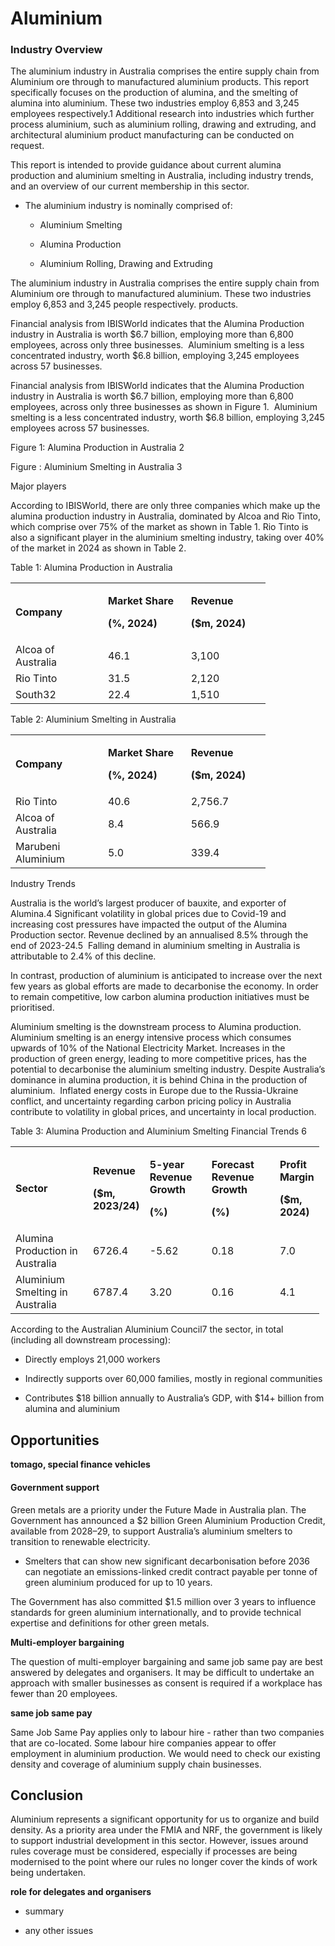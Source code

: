 # Aluminium

### Industry Overview

The aluminium industry in Australia comprises the entire supply chain from Aluminium ore through to manufactured aluminium products. This report specifically focuses on the production of alumina, and the smelting of alumina into aluminium. These two industries employ 6,853 and 3,245 employees respectively.1 Additional research into industries which further process aluminium, such as aluminium rolling, drawing and extruding, and architectural aluminium product manufacturing can be conducted on request.  

This report is intended to provide guidance about current alumina production and aluminium smelting in Australia, including industry trends, and an overview of our current membership in this sector.  

-   The aluminium industry is nominally comprised of:

    -   Aluminium Smelting

    -   Alumina Production

    -   Aluminium Rolling, Drawing and Extruding

The aluminium industry in Australia comprises the entire supply chain from Aluminium ore through to manufactured aluminium. These two industries employ 6,853 and 3,245 people respectively. products.

Financial analysis from IBISWorld indicates that the Alumina Production industry in Australia is worth \$6.7 billion, employing more than 6,800 employees, across only three businesses.  Aluminium smelting is a less concentrated industry, worth \$6.8 billion, employing 3,245 employees across 57 businesses.

Financial analysis from IBISWorld indicates that the Alumina Production industry in Australia is worth \$6.7 billion, employing more than 6,800 employees, across only three businesses as shown in Figure 1.  Aluminium smelting is a less concentrated industry, worth \$6.8 billion, employing 3,245 employees across 57 businesses.  

Figure 1: Alumina Production in Australia 2 

Figure : Aluminium Smelting in Australia 3 

Major players 

According to IBISWorld, there are only three companies which make up the alumina production industry in Australia, dominated by Alcoa and Rio Tinto, which comprise over 75% of the market as shown in Table 1. Rio Tinto is also a significant player in the aluminium smelting industry, taking over 40% of the market in 2024 as shown in Table 2. 

Table 1: Alumina Production in Australia 

+--------------------+------------------+-----------------+
| **Company**        | **Market Share** | **Revenue**     |
|                    |                  |                 |
|                    | **(%, 2024)**    | **(\$m, 2024)** |
+--------------------+------------------+-----------------+
| Alcoa of Australia | 46.1             | 3,100           |
+--------------------+------------------+-----------------+
| Rio Tinto          | 31.5             | 2,120           |
+--------------------+------------------+-----------------+
| South32            | 22.4             | 1,510           |
+--------------------+------------------+-----------------+

Table 2: Aluminium Smelting in Australia 

+--------------------+------------------+-----------------+
| **Company**        | **Market Share** | **Revenue**     |
|                    |                  |                 |
|                    | **(%, 2024)**    | **(\$m, 2024)** |
+--------------------+------------------+-----------------+
| Rio Tinto          | 40.6             | 2,756.7         |
+--------------------+------------------+-----------------+
| Alcoa of Australia | 8.4              | 566.9           |
+--------------------+------------------+-----------------+
| Marubeni Aluminium | 5.0              | 339.4           |
+--------------------+------------------+-----------------+

Industry Trends  

Australia is the world’s largest producer of bauxite, and exporter of Alumina.4 Significant volatility in global prices due to Covid-19 and increasing cost pressures have impacted the output of the Alumina Production sector. Revenue declined by an annualised 8.5% through the end of 2023-24.5  Falling demand in aluminium smelting in Australia is attributable to 2.4% of this decline.  

In contrast, production of aluminium is anticipated to increase over the next few years as global efforts are made to decarbonise the economy. In order to remain competitive, low carbon alumina production initiatives must be prioritised.   

Aluminium smelting is the downstream process to Alumina production. Aluminium smelting is an energy intensive process which consumes upwards of 10% of the National Electricity Market. Increases in the production of green energy, leading to more competitive prices, has the potential to decarbonise the aluminium smelting industry. Despite Australia’s dominance in alumina production, it is behind China in the production of aluminium.  Inflated energy costs in Europe due to the Russia-Ukraine conflict, and uncertainty regarding carbon pricing policy in Australia contribute to volatility in global prices, and uncertainty in local production.  

Table 3: Alumina Production and Aluminium Smelting Financial Trends 6 

+---------------------------------+--------------------+---------------------------+-----------------------------+-------------------+
| **Sector**                      | **Revenue**        | **5-year Revenue Growth** | **Forecast Revenue Growth** | **Profit Margin** |
|                                 |                    |                           |                             |                   |
|                                 | **(\$m, 2023/24)** | **(%)**                   | **(%)**                     | **(\$m, 2024)**   |
+---------------------------------+--------------------+---------------------------+-----------------------------+-------------------+
| Alumina Production in Australia | 6726.4             | -5.62                     | 0.18                        | 7.0               |
+---------------------------------+--------------------+---------------------------+-----------------------------+-------------------+
| Aluminium Smelting in Australia | 6787.4             | 3.20                      | 0.16                        | 4.1               |
+---------------------------------+--------------------+---------------------------+-----------------------------+-------------------+

According to the Australian Aluminium Council7 the sector, in total (including all downstream processing): 

-   Directly employs 21,000 workers 

<!-- -->

-   Indirectly supports over 60,000 families, mostly in regional communities 

<!-- -->

-   Contributes \$18 billion annually to Australia’s GDP, with \$14+ billion from alumina and aluminium 

## Opportunities

**tomago, special finance vehicles**

#### Government support 

Green metals are a priority under the Future Made in Australia plan. The Government has announced a \$2 billion Green Aluminium Production Credit, available from 2028–29, to support Australia’s aluminium smelters to transition to renewable electricity.  

-   Smelters that can show new significant decarbonisation before 2036 can negotiate an emissions-linked credit contract payable per tonne of green aluminium produced for up to 10 years. 

The Government has also committed \$1.5 million over 3 years to influence standards for green aluminium internationally, and to provide technical expertise and definitions for other green metals. 

**Multi-employer bargaining**

The question of multi-employer bargaining and same job same pay are best answered by delegates and organisers. It may be difficult to undertake an approach with smaller businesses as consent is required if a workplace has fewer than 20 employees.

**same job same pay**

Same Job Same Pay applies only to labour hire - rather than two companies that are co-located. Some labour hire companies appear to offer employment in aluminium production. We would need to check our existing density and coverage of aluminium supply chain businesses.

## Conclusion

Aluminium represents a significant opportunity for us to organize and build density. As a priority area under the FMIA and NRF, the government is likely to support industrial development in this sector. However, issues around rules coverage must be considered, especially if processes are being modernised to the point where our rules no longer cover the kinds of work being undertaken.

**role for delegates and organisers**

-   summary

-   any other issues
